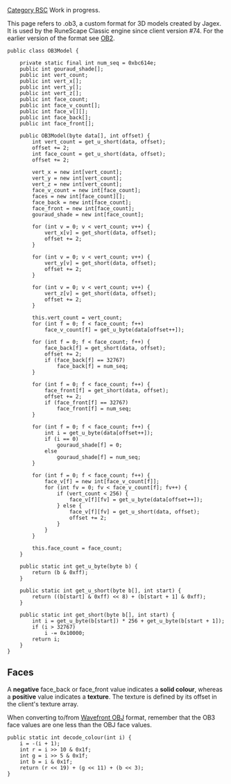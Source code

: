 [[Category RSC]]
Work in progress.

This page refers to .ob3, a custom format for 3D models created by Jagex. It is used by the RuneScape Classic engine since client version #74. For the earlier version of the format see [[OB2|OB2]].

<pre>public class OB3Model {

	private static final int num_seq = 0xbc614e;
	public int gouraud_shade[];
	public int vert_count;
	public int vert_x[];
	public int vert_y[];
	public int vert_z[];
	public int face_count;
	public int face_v_count[];
	public int face_v[][];
	public int face_back[];
	public int face_front[];

	public OB3Model(byte data[], int offset) {
		int vert_count = get_u_short(data, offset);
		offset += 2;
		int face_count = get_u_short(data, offset);
		offset += 2;

		vert_x = new int[vert_count];
		vert_y = new int[vert_count];
		vert_z = new int[vert_count];
		face_v_count = new int[face_count];
		faces = new int[face_count][];
		face_back = new int[face_count];
		face_front = new int[face_count];
		gouraud_shade = new int[face_count];

		for (int v = 0; v < vert_count; v++) {
			vert_x[v] = get_short(data, offset);
			offset += 2;
		}

		for (int v = 0; v < vert_count; v++) {
			vert_y[v] = get_short(data, offset);
			offset += 2;
		}

		for (int v = 0; v < vert_count; v++) {
			vert_z[v] = get_short(data, offset);
			offset += 2;
		}

		this.vert_count = vert_count;
		for (int f = 0; f < face_count; f++)
			face_v_count[f] = get_u_byte(data[offset++]);

		for (int f = 0; f < face_count; f++) {
			face_back[f] = get_short(data, offset);
			offset += 2;
			if (face_back[f] == 32767)
				face_back[f] = num_seq;
		}

		for (int f = 0; f < face_count; f++) {
			face_front[f] = get_short(data, offset);
			offset += 2;
			if (face_front[f] == 32767)
				face_front[f] = num_seq;
		}

		for (int f = 0; f < face_count; f++) {
			int i = get_u_byte(data[offset++]);
			if (i == 0)
				gouraud_shade[f] = 0;
			else
				gouraud_shade[f] = num_seq;
		}

		for (int f = 0; f < face_count; f++) {
			face_v[f] = new int[face_v_count[f]];
			for (int fv = 0; fv < face_v_count[f]; fv++) {
				if (vert_count < 256) {
					face_v[f][fv] = get_u_byte(data[offset++]);
				} else {
					face_v[f][fv] = get_u_short(data, offset);
					offset += 2;
				}
			}
		}

		this.face_count = face_count;
	}

	public static int get_u_byte(byte b) {
		return (b & 0xff);
	}

	public static int get_u_short(byte b[], int start) {
		return ((b[start] & 0xff) << 8) + (b[start + 1] & 0xff);
	}

	public static int get_short(byte b[], int start) {
		int i = get_u_byte(b[start]) * 256 + get_u_byte(b[start + 1]);
		if (i > 32767)
			i -= 0x10000;
		return i;
	}
}
</pre>

== '''Faces''' ==
A '''negative''' face_back or face_front value indicates a '''solid colour''', whereas a '''positive''' value indicates a '''texture'''. The texture is defined by its offset in the client's texture array.

When converting to/from [http://en.wikipedia.org/wiki/Wavefront_.obj_file Wavefront OBJ] format, remember that the OB3 face values are one less than the OBJ face values.

<pre>public static int decode_colour(int i) {
	i = -(i + 1);
	int r = i >> 10 & 0x1f;
	int g = i >> 5 & 0x1f;
	int b = i & 0x1f;
	return (r << 19) + (g << 11) + (b << 3);
}
</pre>